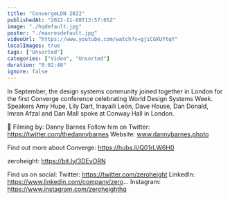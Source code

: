 ```yaml
---
title: "ConvergeLDN 2022"
publishedAt: "2022-11-08T13:57:05Z"
image: "./hqdefault.jpg"
poster: "./maxresdefault.jpg"
videoUrl: "https://www.youtube.com/watch?v=gjiCGKUYtqY"
localImages: true
tags: ["Unsorted"]
categories: ["Video", "Unsorted"]
duration: "0:02:40"
ignore: false
---
```


In September, the design systems community joined together in London for the first Converge conference celebrating World Design Systems Week. Speakers Amy Hupe, Lily Dart, Inayaili León, Dave House, Dan Donald, Imran Afzal and Dan Mall spoke at Conway Hall in London.

🎥 Filming by: Danny Barnes
Follow him on Twitter: https://twitter.com/thedannybarnes
Website: www.dannybarnes.photo

Find out more about Converge: https://hubs.li/Q01rLW6H0

zeroheight: https://bit.ly/3DEvORN

Find us on social:
Twitter: https://twitter.com/zeroheight
LinkedIn: https://www.linkedin.com/company/zero...
Instagram: https://www.instagram.com/zeroheighthq
